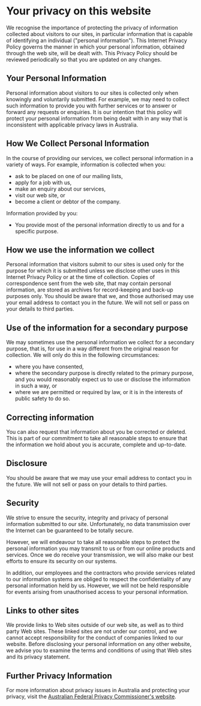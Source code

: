 # Your privacy on this website

We recognise the importance of protecting the privacy of information collected about visitors to our sites, in particular information that is capable of identifying an individual ("personal information"). This Internet Privacy Policy governs the manner in which your personal information, obtained through the web site, will be dealt with. This Privacy Policy should be reviewed periodically so that you are updated on any changes.

## Your Personal Information

Personal information about visitors to our sites is collected only when knowingly and voluntarily submitted. For example, we may need to collect such information to provide you with further services or to answer or forward any requests or enquiries. It is our intention that this policy will protect your personal information from being dealt with in any way that is inconsistent with applicable privacy laws in Australia.

## How We Collect Personal Information

In the course of providing our services, we collect personal information in a variety of ways. For example, information is collected when you:

* ask to be placed on one of our mailing lists,
* apply for a job with us,
* make an enquiry about our services,
* visit our web site, or
* become a client or debtor of the company.

Information provided by you:

* You provide most of the personal information directly to us and for a specific purpose.

## How we use the information we collect

Personal information that visitors submit to our sites is used only for the purpose for which it is submitted unless we disclose other uses in this Internet Privacy Policy or at the time of collection. Copies of correspondence sent from the web site, that may contain personal information, are stored as archives for record-keeping and back-up purposes only. You should be aware that we, and those authorised may use your email address to contact you in the future. We will not sell or pass on your details to third parties.

## Use of the information for a secondary purpose

We may sometimes use the personal information we collect for a secondary purpose, that is, for use in a way different from the original reason for collection. We will only do this in the following circumstances:

* where you have consented,
* where the secondary purpose is directly related to the primary purpose, and you would reasonably expect us to use or disclose the information in such a way, or
* where we are permitted or required by law, or it is in the interests of public safety to do so.

## Correcting information

You can also request that information about you be corrected or deleted. This is part of our commitment to take all reasonable steps to ensure that the information we hold about you is accurate, complete and up-to-date.

## Disclosure

You should be aware that we may use your email address to contact you in the future. We will not sell or pass on your details to third parties.

## Security

We strive to ensure the security, integrity and privacy of personal information submitted to our site. Unfortunately, no data transmission over the Internet can be guaranteed to be totally secure.

However, we will endeavour to take all reasonable steps to protect the personal information you may transmit to us or from our online products and services. Once we do receive your transmission, we will also make our best efforts to ensure its security on our systems.

In addition, our employees and the contractors who provide services related to our information systems are obliged to respect the confidentiality of any personal information held by us. However, we will not be held responsible for events arising from unauthorised access to your personal information.

## Links to other sites

We provide links to Web sites outside of our web site, as well as to third party Web sites. These linked sites are not under our control, and we cannot accept responsibility for the conduct of companies linked to our website. Before disclosing your personal information on any other website, we advise you to examine the terms and conditions of using that Web sites and its privacy statement.

## Further Privacy Information

For more information about privacy issues in Australia and protecting your privacy, visit the [Australian Federal Privacy Commissioner's website](http://www.privacy.gov.au/).